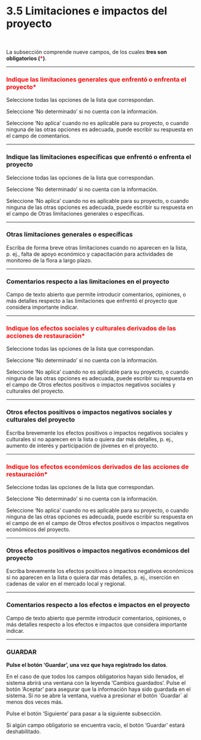 #  3.5 **Limitaciones e impactos del proyecto**  {.unnumbered}

<br>

La subsección comprende nueve campos, de los cuales **tres son obligatorios (<span style="color:red">\*</span>)**.

----

### <span style="color:red">Indique las limitaciones generales que enfrentó o enfrenta el proyecto\*</span> {.unnumbered}
Seleccione todas las opciones de la lista que correspondan. 

Seleccione ‘No determinado’ si no cuenta con la información. 

Seleccione ‘No aplica’  cuando no es aplicable para su proyecto, o cuando ninguna de las otras opciones es adecuada, puede escribir su respuesta en el campo de comentarios.

----

### **Indique las limitaciones específicas que enfrentó o enfrenta el proyecto**{.unnumbered}
Seleccione todas las opciones de la lista que correspondan. 

Seleccione ‘No determinado’ si no cuenta con la información. 

Seleccione ‘No aplica’  cuando no es aplicable para su proyecto, o cuando ninguna de las otras opciones es adecuada, puede escribir su respuesta en el campo de Otras limitaciones generales o específicas.

----

### **Otras limitaciones generales o específicas**{.unnumbered}
Escriba de forma breve otras limitaciones cuando no aparecen en la lista, p. ej., falta de apoyo económico y capacitación para actividades de monitoreo de la flora a largo plazo.

----

### **Comentarios respecto a las limitaciones en el proyecto**{.unnumbered}
Campo de texto abierto que permite introducir comentarios, opiniones, o más detalles respecto a las limitaciones que enfrentó el proyecto que considera importante indicar.

----

### <span style="color:red">Indique los efectos sociales y culturales derivados de las acciones de restauración\*</span> {.unnumbered}
Seleccione todas las opciones de la lista que correspondan. 

Seleccione ‘No determinado’ si no cuenta con la información. 

Seleccione ‘No aplica’  cuando no es aplicable para su proyecto, o cuando ninguna de las otras opciones es adecuada, puede escribir su respuesta en el campo de Otros efectos positivos o impactos negativos sociales y culturales del proyecto.

----

### **Otros efectos positivos o impactos negativos sociales y culturales del proyecto**{.unnumbered}
Escriba brevemente los efectos positivos o impactos negativos sociales y culturales si no aparecen en la lista o quiera dar más detalles, p. ej., aumento de interés y participación de jóvenes en el proyecto.

----

### <span style="color:red">Indique los efectos económicos derivados de las acciones de restauración\*</span> {.unnumbered}
Seleccione todas las opciones de la lista que correspondan. 

Seleccione ‘No determinado’ si no cuenta con la información. 

Seleccione ‘No aplica’  cuando no es aplicable para su proyecto, o cuando ninguna de las otras opciones es adecuada, puede escribir su respuesta en el campo de en el campo de Otros efectos positivos o impactos negativos económicos del proyecto.

----

### **Otros efectos positivos o impactos negativos económicos del proyecto**{.unnumbered}
Escriba brevemente los efectos positivos o impactos negativos económicos si no aparecen en la lista o quiera dar más detalles, p. ej., inserción en cadenas de valor en el mercado local y regional.

----

### **Comentarios respecto a los efectos e impactos en el proyecto**{.unnumbered}
Campo de texto abierto que permite introducir comentarios, opiniones, o más  detalles respecto a los efectos e impactos que considera importante indicar.

----

### **GUARDAR**{.unnumbered}

**Pulse el botón ‘Guardar’, una vez que haya registrado los datos**.

En el caso de que todos los campos obligatorios hayan sido llenados, el sistema abrirá una ventana con la leyenda 'Cambios guardados'. Pulse el botón ‘Aceptar’ para asegurar que la información haya sido guardada en el sistema. Si no se abre la ventana, vuelva a presionar el botón ´Guardar´ al menos dos veces más.

Pulse el botón ‘Siguiente’ para pasar a la siguiente subsección. 

Si algún campo obligatorio se encuentra vacío, el botón ‘Guardar’ estará deshabilitado.
